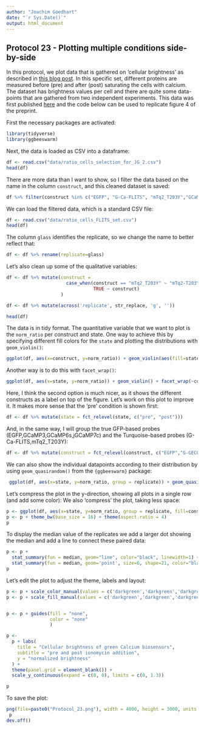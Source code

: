 ```yaml
---
author: "Joachim Goedhart"
date: "`r Sys.Date()`"
output: html_document
---
```


## Protocol 23 - Plotting multiple conditions side-by-side {#protocol-23}

In this protocol, we plot data that is gathered on 'cellular brightness' as described in [this blog post](https://blog.addgene.org/a-practical-approach-to-choosing-the-brightest-fluorescent-protein). In this specific set, different proteins are measured before (pre) and after (post) saturating the cells with calcium. The dataset has brightness values per cell and there are quite some data-points that are gathered from two independent experiments. This data was first published [here](https://doi.org/10.1101/2024.11.05.622032
) and the code below can be used to replicate figure 4 of the preprint.

First the necessary packages are activated:

```r
library(tidyverse)
library(ggbeeswarm)
```

Next, the data is loaded as CSV into a dataframe:

```r
df <- read.csv("data/ratio_cells_selection_for_JG_2.csv")
head(df)
```

There are more data than I want to show, so I filter the data based on the name in the column `construct`, and this cleaned dataset is saved:

```r
df %>% filter(construct %in% c("EGFP", "G-Ca-FLITS", "mTq2_T203Y","GCaMP6s", "jGCaMP7c", "GCaMP3", "G-GECO1.1")) %>% write.csv("data/ratio_cells_FLITS_set.csv", row.names = F)
```

We can load the filtered data, which is a standard CSV file:

```r
df <- read.csv("data/ratio_cells_FLITS_set.csv")
head(df)
```

The column `glass` identifies the replicate, so we change the name to better reflect that:

```r
df <- df %>% rename(replicate=glass)
```

Let's also clean up some of the qualitative variables:

```r
df <- df %>% mutate(construct =
                      case_when(construct == "mTq2_T203Y" ~ "mTq2-T203Y",
                                TRUE ~ construct)
                    )

df <- df %>% mutate(across('replicate', str_replace, 'g', ''))

head(df)

```



The data is in tidy format. The quantitative variable that we want to plot is the `norm_ratio` per construct and state.
One way to achieve this by specifying different fill colors for the `state` and plotting the distributions with `geom_violin()`:

```r
ggplot(df, aes(x=construct, y=norm_ratio)) + geom_violin(aes(fill=state))
```

Another way is to do this with `facet_wrap()`:

```r
ggplot(df, aes(x=state, y=norm_ratio)) + geom_violin() + facet_wrap(~construct)
```

Here, I think the second option is much nicer, as it shows the different constructs as a label on top of the figure. Let's work on this plot to improve it. It makes more sense that the 'pre' condition is shown first:

```r
df <- df %>% mutate(state = fct_relevel(state, c("pre", "post")))
```

And, in the same way, I will group the true GFP-based probes (EGFP,GCaMP3,GCaMP6s,jGCaMP7c) and the Turquoise-based probes (G-Ca-FLITS,mTq2_T203Y):

```r
df <- df %>% mutate(construct = fct_relevel(construct, c("EGFP","G-GECO1.1", "GCaMP3","GCaMP6s","jGCaMP7c","G-Ca-FLITS","mTq2-T203Y")))
```

We can also show the individual datapoints according to their distribution by using `geom_quasirandom()` from the `{ggbeeswarm}` package:

```r
 ggplot(df, aes(x=state, y=norm_ratio, group = replicate)) + geom_quasirandom(alpha=0.3, size=2) + facet_wrap(~construct)
```

Let's compress the plot in the y-direction, showing all plots in a single row (and add some color):
We also 'compress' the plot, taking less space:

```r
p <- ggplot(df, aes(x=state, y=norm_ratio, group = replicate, fill=construct, color=construct)) + geom_quasirandom(alpha=0.3, size=2) + facet_wrap(~construct, nrow = 1)
p <- p + theme_bw(base_size = 16) + theme(aspect.ratio = 4)
p
```

To display the median value of the replicates we add a larger dot showing the median and add a line to connect these paired data:

```r
p <- p +
  stat_summary(fun = median, geom="line", color="black", linewidth=1) +
  stat_summary(fun = median, geom='point', size=6, shape=21, color="black", alpha=0.5)
p
```

Let's edit the plot to adjust the theme, labels and layout:

```r
p <- p + scale_color_manual(values = c('darkgreen','darkgreen','darkgreen','darkgreen','darkgreen','darkseagreen4','darkseagreen4'))
p <- p + scale_fill_manual(values = c('darkgreen','darkgreen','darkgreen','darkgreen','darkgreen','darkseagreen4','darkseagreen4'))


p <- p + guides(fill = "none",
                color = "none"
                )

p <-
  p + labs(
    title = "Cellular brightness of green Calcium biosensors",
    subtitle = "pre and post ionomycin addition",
    y = "normalized brightness"
  ) +
  theme(panel.grid = element_blank()) +
  scale_y_continuous(expand = c(0, 0), limits = c(0, 1.3))

p
```

To save the plot:

```r
png(file=paste0("Protocol_23.png"), width = 4000, height = 3000, units = "px", res = 400)
 p
dev.off()
```
